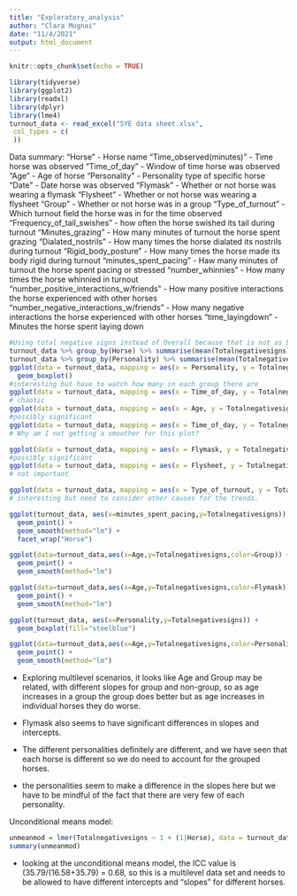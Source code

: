 ```yaml
---
title: "Exploratory_analysis"
author: "Clara Mugnai"
date: "11/4/2021"
output: html_document
---
```


```r
knitr::opts_chunk$set(echo = TRUE)
```

```r
library(tidyverse)
library(ggplot2)
library(readxl)
library(dplyr)
library(lme4)
turnout_data <- read_excel("SYE data sheet.xlsx",
 col_types = c(
 ))
```
Data summary:
  "Horse" - Horse name
  "Time_observed(minutes)" - Time horse was observed
  "Time_of_day" - Window of time horse was observed
  "Age" - Age of horse
  "Personality" - Personality type of specific horse
  "Date" - Date horse was observed
  "Flymask" - Whether or not horse was wearing a flymask
  "Flysheet" - Whether or not horse was wearing a flysheet
  "Group" - Whether or not horse was in a group
  "Type_of_turnout" - Which turnout field the horse was in for the time observed
  "Frequency_of_tail_swishes" - how often the horse swished its tail during turnout
  "Minutes_grazing" - How many minutes of turnout the horse spent grazing
  "Dialated_nostrils" - How many times the horse dialated its nostrils during turnout
  "Rigid_body_posture" - How many times the horse made its body rigid during turnout
  "minutes_spent_pacing" - Haw many minutes of turnout the horse spent pacing or stressed 
  "number_whinnies" - How many times the horse whinnied in turnout
  "number_positive_interactions_w/friends" - How many positive interactions the horse experienced with other horses
  "number_negative_interactions_w/friends" - How many negative interactions the horse experienced with other horses
  "time_layingdown" - Minutes the horse spent laying down

```r
#Using total negative signs instead of Overall because that is not as biased towards horses with turnout where there are grass.
turnout_data %>% group_by(Horse) %>% summarise(mean(Totalnegativesigns))
turnout_data %>% group_by(Personality) %>% summarise(mean(Totalnegativesigns))
ggplot(data = turnout_data, mapping = aes(x = Personality, y = Totalnegativesigns)) +
  geom_boxplot()
#interesting but have to watch how many in each group there are
ggplot(data = turnout_data, mapping = aes(x = Time_of_day, y = Totalnegativesigns)) + geom_boxplot()
# chaotic
ggplot(data = turnout_data, mapping = aes(x = Age, y = Totalnegativesigns)) + geom_point() + geom_smooth(se = FALSE)
#possibly significant
ggplot(data = turnout_data, mapping = aes(x = Time_of_day, y = Totalnegativesigns)) + geom_point() + geom_smooth(se = FALSE)
# Why am I not getting a smoother for this plot?

ggplot(data = turnout_data, mapping = aes(x = Flymask, y = Totalnegativesigns)) + geom_boxplot()
#possibly significant
ggplot(data = turnout_data, mapping = aes(x = Flysheet, y = Totalnegativesigns)) + geom_boxplot()
# not important

ggplot(data = turnout_data, mapping = aes(x = Type_of_turnout, y = Totalnegativesigns)) + geom_boxplot()
# interesting but need to consider other causes for the trends.

ggplot(turnout_data, aes(x=minutes_spent_pacing,y=Totalnegativesigns)) + 
  geom_point() + 
  geom_smooth(method="lm") +
  facet_wrap("Horse")

ggplot(data=turnout_data,aes(x=Age,y=Totalnegativesigns,color=Group)) + 
  geom_point() + 
  geom_smooth(method="lm")

ggplot(data=turnout_data,aes(x=Age,y=Totalnegativesigns,color=Flymask)) + 
  geom_point() + 
  geom_smooth(method="lm")

ggplot(turnout_data, aes(x=Personality,y=Totalnegativesigns)) + 
  geom_boxplot(fill="steelblue")

ggplot(data=turnout_data,aes(x=Age,y=Totalnegativesigns,color=Personality)) + 
  geom_point() + 
  geom_smooth(method="lm") 
```

- Exploring multilevel scenarios, it looks like Age and Group may be related, with different slopes for group and non-group, so as age increases in a group the group does better but as age increases in individual horses they do worse. 

- Flymask also seems to have significant differences in slopes and intercepts. 


- The different personalities definitely are different, and we have seen that each horse is different so we do need to account for the grouped horses. 

- the personalities seem to make a difference in the slopes here but we have to be mindful of the fact that there are very few of each personality. 


Unconditional means model:
```r
unmeanmod = lmer(Totalnegativesigns ~ 1 + (1|Horse), data = turnout_data, REML = T)
summary(unmeanmod)
```
- looking at the unconditional means model, the ICC value is (35.79/(16.58+35.79) = 0.68, so this is a multilevel data set and needs to be allowed to have different intercepts and "slopes" for different horses. 
